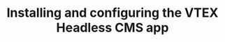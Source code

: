 ---
title: '1. Installing and configuring the VTEX Headless CMS app'
sidebar_label: 'integrating-with-headless-cms'
---